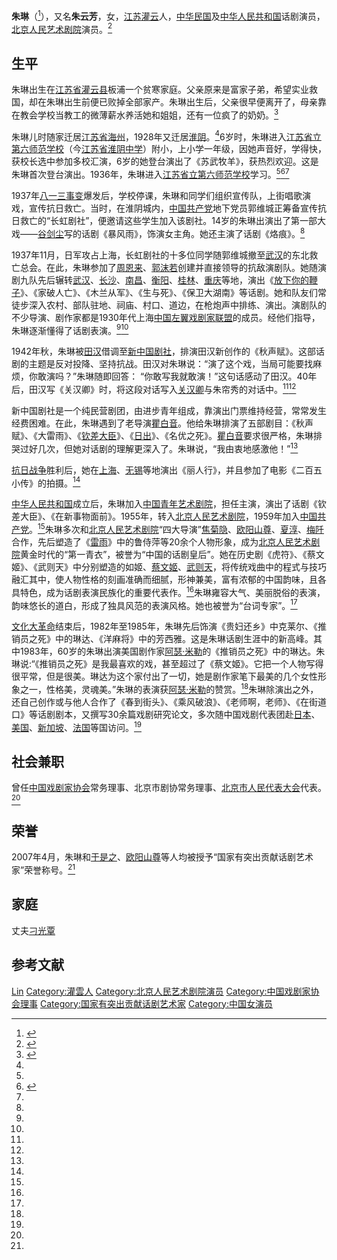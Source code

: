 {{Otheruses|other=名为朱琳的其他人物|朱琳}}

'''朱琳'''（{{bd|1923年|5月|2015年|7月7日|}}<ref>{{cite news|url=http://www.chinanews.com/yl/2015/07-07/7390187.shtml|title=“舞台皇后”朱琳去世 留遗言拒绝开追悼会|publisher=[[北京晚报|北京晚报]]|date=2015-07-07|accessdate=2015-07-11|archive-date=2019-06-12|archive-url=https://web.archive.org/web/20190612064544/http://www.chinanews.com/yl/2015/07-07/7390187.shtml|dead-url=no}}</ref>），又名'''朱云芳'''，女，[[江苏|江苏]][[灌云县|灌云]]人，[[中华民国|中华民国]]及[[中华人民共和国|中华人民共和国]]话剧演员，[[北京人民艺术剧院|北京人民艺术剧院]]演员。<ref name=zazx>{{Cite web |url=http://news.anhuinews.com/system/2008/05/06/002007983.shtml |title=连云港名人纪略|work=中安在线|date=2008-05-06|access-date=2013-08-30|archive-url=https://web.archive.org/web/20150710211933/http://news.anhuinews.com/system/2008/05/06/002007983.shtml |archive-date=2015-07-10|dead-url=yes }}</ref>

== 生平 ==
朱琳出生在[[江苏省|江苏省]][[灌云县|灌云县]]板浦一个贫寒家庭。父亲原来是富家子弟，希望实业救国，却在朱琳出生前便已败掉全部家产。朱琳出生后，父亲很早便离开了，母亲靠在教会学校当教工的微薄薪水养活她和姐姐，还有一位疯了的奶奶。<ref name=zgw>{{Cite web |url=http://www.china.com.cn/book/zhuanti/qkjc/txt/2007-06/12/content_8378476.htm |title=中国话剧一代“青衣”朱琳，中国网，2007-06-12 |access-date=2013-08-30 |archive-date=2016-03-05 |archive-url=https://web.archive.org/web/20160305022935/http://www.china.com.cn/book/zhuanti/qkjc/txt/2007-06/12/content_8378476.htm |dead-url=no }}</ref>

朱琳儿时随家迁居[[江苏省|江苏省]][[海州|海州]]，1928年又迁居[[淮阴|淮阴]]。<ref name=lywb/>6岁时，朱琳进入[[江苏省立第六师范学校|江苏省立第六师范学校]]（今[[江苏省淮阴中学|江苏省淮阴中学]]）附小，上小学一年级，因她声音好，学得快，获校长选中参加多校汇演，6岁的她登台演出了《苏武牧羊》，获热烈欢迎。这是朱琳首次登台演出。1936年，朱琳进入[[江苏省立第六师范学校|江苏省立第六师范学校]]学习。<ref name=zazx/><ref name=lywb>{{Cite web |url=http://lywb.lyd.com.cn/html/2009-07/04/content_549066.htm |title=朱琳|work=洛阳晚报|date=2009-07-04|access-date=2013-08-30|archive-date=2016-03-14|archive-url=https://web.archive.org/web/20160314022137/http://lywb.lyd.com.cn/html/2009-07/04/content_549066.htm |dead-url=no }}</ref><ref name=zgw/>

1937年[[八一三事变|八一三事变]]爆发后，学校停课，朱琳和同学们组织宣传队，上街唱歌演戏，宣传抗日救亡。当时，在淮阴城内，[[中国共产党|中国共产党]]地下党员郭维城正筹备宣传抗日救亡的“长虹剧社”，便邀请这些学生加入该剧社。14岁的朱琳出演出了第一部大戏——[[谷剑尘|谷剑尘]]写的话剧《暴风雨》，饰演女主角。她还主演了话剧《烙痕》。<ref name=zgw/>

1937年11月，日军攻占上海，长虹剧社的十多位同学随郭维城撤至[[武汉|武汉]]的东北救亡总会。在此，朱琳参加了[[周恩来|周恩来]]、[[郭沫若|郭沫若]]创建并直接领导的抗敌演剧队。她随演剧九队先后辗转[[武汉|武汉]]、[[长沙|长沙]]、[[南昌|南昌]]、[[衡阳|衡阳]]、[[桂林|桂林]]、[[重庆|重庆]]等地，演出《[[放下你的鞭子|放下你的鞭子]]》、《家破人亡》、《木兰从军》、《生与死》、《保卫大湖南》等话剧。她和队友们常徒步深入农村、部队驻地、祠庙、村口、道边，在枪炮声中排练、演出。演剧队的不少导演、剧作家都是1930年代上海[[中国左翼戏剧家联盟|中国左翼戏剧家联盟]]的成员。经他们指导，朱琳逐渐懂得了话剧表演。<ref name=zazx/><ref name=zgw/>

1942年秋，朱琳被[[田汉|田汉]]借调至[[新中国剧社|新中国剧社]]，排演田汉新创作的《秋声赋》。这部话剧的主题是反对投降、坚持抗战。田汉对朱琳说：“演了这个戏，当局可能要找麻烦，你敢演吗？”朱琳随即回答： “你敢写我就敢演！”这句话感动了田汉。40年后，田汉写《关汉卿》时，将这段对话写入[[关汉卿|关汉卿]]与朱帘秀的对话中。<ref name=zgw/><ref name=lywb/>

新中国剧社是一个纯民营剧团，由进步青年组成，靠演出门票维持经营，常常发生经费困难。在此，朱琳遇到了老导演[[瞿白音|瞿白音]]。他给朱琳排演了五部剧目：《秋声赋》、《大雷雨》、《[[钦差大臣|钦差大臣]]》、《[[日出|日出]]》、《名优之死》。[[瞿白音|瞿白音]]要求很严格，朱琳排哭过好几次，但她对话剧的理解更深入了。朱琳说，“我由衷地感激他！”<ref name=zgw/>

[[抗日战争|抗日战争]]胜利后，她在[[上海|上海]]、[[无锡|无锡]]等地演出《丽人行》，并且参加了电影《二百五小传》的拍摄。<ref name=zazx/>

[[中华人民共和国|中华人民共和国]]成立后，朱琳加入[[中国青年艺术剧院|中国青年艺术剧院]]，担任主演，演出了话剧《钦差大臣》、《在新事物面前》。1955年，转入[[北京人民艺术剧院|北京人民艺术剧院]]，1959年加入[[中国共产党|中国共产党]]。<ref name=zazx/>朱琳多次和[[北京人民艺术剧院|北京人民艺术剧院]]“四大导演”[[焦菊隐|焦菊隐]]、[[欧阳山尊|欧阳山尊]]、[[夏淳|夏淳]]、[[梅阡|梅阡]]合作，先后塑造了《[[雷雨|雷雨]]》中的鲁侍萍等20余个人物形象，成为[[北京人民艺术剧院|北京人民艺术剧院]]黄金时代的“第一青衣”，被誉为“中国的话剧皇后”。她在历史剧《虎符》、《蔡文姬》、《武则天》中分别塑造的如姬、[[蔡文姬|蔡文姬]]、[[武则天|武则天]]，将传统戏曲中的程式与技巧融汇其中，使人物性格的刻画准确而细腻，形神兼美，富有浓郁的中国韵味，且各具特色，成为话剧表演民族化的重要代表作。<ref name=zgw/>朱琳雍容大气、美丽脱俗的表演，韵味悠长的道白，形成了独具风范的表演风格。她也被誉为“台词专家”。<ref name=lywb/>

[[文化大革命|文化大革命]]结束后，1982年至1985年，朱琳先后饰演《贵妇还乡》中克莱尔、《推销员之死》中的琳达、《洋麻将》中的芳西雅。这是朱琳话剧生涯中的新高峰。其中1983年，60岁的朱琳出演美国剧作家[[阿瑟·米勒|阿瑟·米勒]]的《推销员之死》中的琳达。朱琳说:“《推销员之死》是我最喜欢的戏，甚至超过了《蔡文姬》。它把一个人物写得很平常，但是很美。琳达为这个家付出了一切，她是剧作家笔下最美的几个女性形象之一，性格美，灵魂美。”朱琳的表演获[[阿瑟·米勒|阿瑟·米勒]]的赞赏。<ref name=zgw/>朱琳除演出之外，还自己创作或与他人合作了《春到街头》、《乘风破浪》、《老师啊，老师》、《在街道口》等话剧剧本，又撰写30余篇戏剧研究论文，多次随中国戏剧代表团赴[[日本|日本]]、[[美国|美国]]、[[新加坡|新加坡]]、[[法国|法国]]等国访问。<ref name=zazx/>

== 社会兼职 ==
曾任[[中国戏剧家协会|中国戏剧家协会]]常务理事、北京市剧协常务理事、[[北京市人民代表大会|北京市人民代表大会]]代表。<ref name=zazx/>

== 荣誉 ==
2007年4月，朱琳和[[于是之|于是之]]、[[欧阳山尊|欧阳山尊]]等人均被授予“国家有突出贡献话剧艺术家”荣誉称号。<ref name=zgw/>

== 家庭 ==
丈夫[[刁光覃|刁光覃]]

== 参考文献 ==
{{reflist}}

{{中华艺文奖}}
{{国家有突出贡献话剧艺术家}}
{{Navboxes
| title  = 朱琳在[[中国戏剧家协会|中国戏剧家协会]]的职务
| list1  =
{{中国戏剧家协会第三届理事会}}
{{中国戏剧家协会第四届理事会}}
}}

{{Authority control}}
{{DEFAULTSORT:Zhu朱}}
[[Category:朱姓|Lin]]
[[Category:灌雲人|Category:灌雲人]]
[[Category:北京人民艺术剧院演员|Category:北京人民艺术剧院演员]]
[[Category:中国戏剧家协会理事|Category:中国戏剧家协会理事]]
[[Category:国家有突出贡献话剧艺术家|Category:国家有突出贡献话剧艺术家]]
[[Category:中国女演员|Category:中国女演员]]